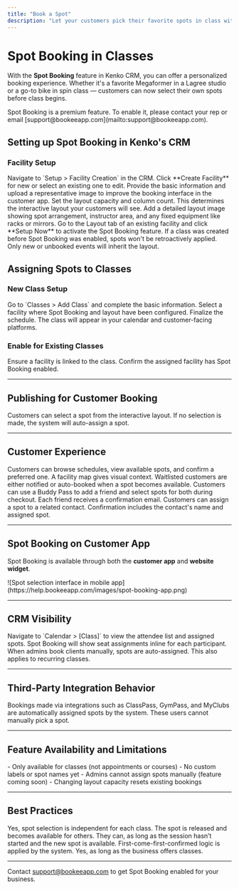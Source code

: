 ```yaml
---
title: "Book a Spot"
description: "Let your customers pick their favorite spots in class with Kenko's Spot Booking feature"
---
```



# Spot Booking in Classes

With the **Spot Booking** feature in Kenko CRM, you can offer a personalized booking experience. Whether it's a favorite Megaformer in a Lagree studio or a go-to bike in spin class — customers can now select their own spots before class begins.

<info>
  Spot Booking is a premium feature. To enable it, please contact your rep or email [support@bookeeapp.com](mailto:support@bookeeapp.com).
</info>

## Setting up Spot Booking in Kenko's CRM

### Facility Setup

<Steps>
  <Step title="Create or Access Facility">
    Navigate to `Setup > Facility Creation` in the CRM. Click **Create Facility** for new or select an existing one to edit.
  </Step>
  <Step title="Add Facility Details">
    Provide the basic information and upload a representative image to improve the booking interface in the customer app.
  </Step>
  <Step title="Define Layout">
    Set the layout capacity and column count. This determines the interactive layout your customers will see.
  </Step>
  <Step title="Upload Facility Map">
    Add a detailed layout image showing spot arrangement, instructor area, and any fixed equipment like racks or mirrors.
  </Step>
  <Step title="Enable Spot Booking">
    Go to the Layout tab of an existing facility and click **Setup Now** to activate the Spot Booking feature.
  </Step>
</Steps>

<note>
  If a class was created before Spot Booking was enabled, spots won't be retroactively applied. Only new or unbooked events will inherit the layout.
</note>

## Assigning Spots to Classes

### New Class Setup

<Steps>
  <Step title="Add New Class">
    Go to `Classes > Add Class` and complete the basic information.
  </Step>
  <Step title="Link Spot-Enabled Facility">
    Select a facility where Spot Booking and layout have been configured.
  </Step>
  <Step title="Save and Publish">
    Finalize the schedule. The class will appear in your calendar and customer-facing platforms.
  </Step>
</Steps>

### Enable for Existing Classes

<Steps>
  <Step title="Check Facility Assignment">
    Ensure a facility is linked to the class.
  </Step>
  <Step title="Enable Spot Booking">
    Confirm the assigned facility has Spot Booking enabled.
  </Step>
</Steps>

---

## Publishing for Customer Booking

Customers can select a spot from the interactive layout. If no selection is made, the system will auto-assign a spot.

---

## Customer Experience

<Steps>
  <Step title="Booking Workflows">
    <AccordionGroup>
      <Accordion title="Booking a Spot">
        Customers can browse schedules, view available spots, and confirm a preferred one. A facility map gives visual context.
      </Accordion>
      <Accordion title="Waitlist Handling">
        Waitlisted customers are either notified or auto-booked when a spot becomes available.
      </Accordion>
      <Accordion title="Bring a Friend">
        Customers can use a Buddy Pass to add a friend and select spots for both during checkout. Each friend receives a confirmation email.
      </Accordion>
      <Accordion title="Booking for Someone Else">
        Customers can assign a spot to a related contact. Confirmation includes the contact's name and assigned spot.
      </Accordion>
    </AccordionGroup>
  </Step>
</Steps>

---

## Spot Booking on Customer App

Spot Booking is available through both the **customer app** and **website widget**.

<Card>
  ![Spot selection interface in mobile app](https://help.bookeeapp.com/images/spot-booking-app.png)
</Card>

---

## CRM Visibility

<AccordionGroup>
  <Accordion title="Viewing Assigned Spots">
    <Card>
      Navigate to `Calendar > [Class]` to view the attendee list and assigned spots. Spot Booking will show seat assignments inline for each participant.
    </Card>
  </Accordion>
  <Accordion title="Admin Booking Behavior">
    <Card>
      When admins book clients manually, spots are auto-assigned. This also applies to recurring classes.
    </Card>
  </Accordion>
</AccordionGroup>

---

## Third-Party Integration Behavior

<AccordionGroup>
  <Accordion title="Behavior Overview">
    <Card>
      Bookings made via integrations such as ClassPass, GymPass, and MyClubs are automatically assigned spots by the system. These users cannot manually pick a spot.
    </Card>
  </Accordion>
</AccordionGroup>

---

## Feature Availability and Limitations

<warning>
  - Only available for classes (not appointments or courses)
  - No custom labels or spot names yet
  - Admins cannot assign spots manually (feature coming soon)
  - Changing layout capacity resets existing bookings
</warning>

---

## Best Practices

<AccordionGroup>
  <Accordion title="Can customers pick different spots per class?">
    Yes, spot selection is independent for each class.
  </Accordion>
  <Accordion title="What happens if a customer cancels?">
    The spot is released and becomes available for others.
  </Accordion>
  <Accordion title="Can customers change spots after booking?">
    They can, as long as the session hasn’t started and the new spot is available.
  </Accordion>
  <Accordion title="What if multiple customers try to book the same spot?">
    First-come-first-confirmed logic is applied by the system.
  </Accordion>
  <Accordion title="Is Spot Booking available to all studio types?">
    Yes, as long as the business offers classes.
  </Accordion>
</AccordionGroup>

---

Contact [support@bookeeapp.com](mailto:support@bookeeapp.com) to get Spot Booking enabled for your business.